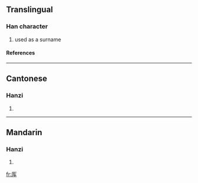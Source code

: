 {{see|厙}}

==Translingual==
===Han character===
{{Han char|rad=厂|as=04|sn=6|four=|canj=一大手 (MKQ), X一大手 (XMKQ)}}
# used as a surname
====References====
{{Han ref|kx=0160.371|hdz=10069.080|uh=538D|ud=21389}}
----
==Cantonese==
===Hanzi===
{{yue-hanzi|jyut=|y=se3}}
# {{defn|Cantonese}}
----
==Mandarin==
===Hanzi===
{{cmn-hanzi|tra=厙|pin=[[shè]] (she4), [[yái]] (yai2)|wg=she<sup>4</sup>, yai<sup>2</sup>}}
# {{defn|Mandarin}}

[[fr:厍]]